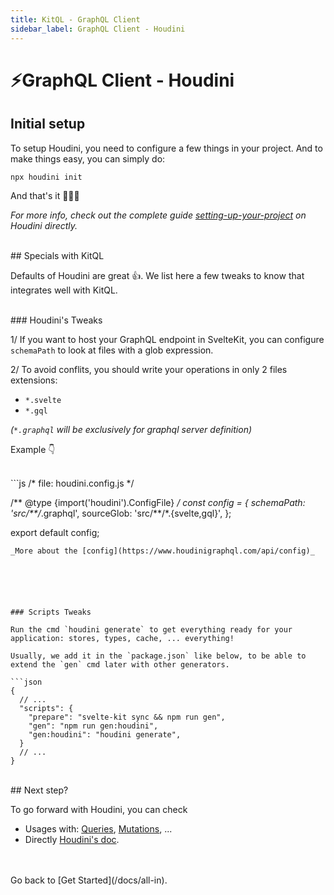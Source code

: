 ```yaml
---
title: KitQL - GraphQL Client
sidebar_label: GraphQL Client - Houdini
---
```


# ⚡GraphQL Client - Houdini

## Initial setup

To setup Houdini, you need to configure a few things in your project. 
And to make things easy, you can simply do:

```sh
npx houdini init
```

And that's it 🎉🎉🎉

_For more info, check out the complete guide 
[setting-up-your-project](https://www.houdinigraphql.com/guides/setting-up-your-project#starting-a-new-project)
on Houdini directly._

<br />
## Specials with KitQL

Defaults of Houdini are great 👍.
We list here a few tweaks to know that integrates well with KitQL.

<br />
### Houdini's Tweaks

1/ If you want to host your GraphQL endpoint in SvelteKit, you can configure `schemaPath` to look at files with a  glob expression.

2/ To avoid conflits, you should write your operations in only 2 files extensions: 
- `*.svelte`
- `*.gql`

_(`*.graphql` will be exclusively for graphql server definition)_

Example 👇

<br />
```js 
/* file: houdini.config.js */

/** @type {import('houdini').ConfigFile} */
const config = {
	schemaPath: 'src/**/*.graphql',
	sourceGlob: 'src/**/*.{svelte,gql}',
};

export default config;
```
_More about the [config](https://www.houdinigraphql.com/api/config)_






### Scripts Tweaks

Run the cmd `houdini generate` to get everything ready for your application: stores, types, cache, ... everything!

Usually, we add it in the `package.json` like below, to be able to extend the `gen` cmd later with other generators.

```json
{
  // ...
  "scripts": {
    "prepare": "svelte-kit sync && npm run gen",
    "gen": "npm run gen:houdini",
    "gen:houdini": "houdini generate",
  }
  // ...
}
````



<br />
## Next step?

To go forward with Houdini, you can check

- Usages with: [Queries](/docs/usages/queries), [Mutations](/docs/usages/mutations), ...
- Directly [Houdini's doc](https://www.houdinigraphql.com/guides/working-with-graphql).

<br />
<br />
Go back to [Get Started](/docs/all-in).
